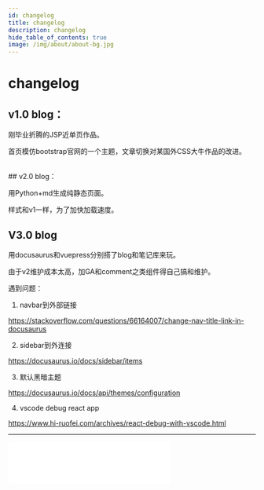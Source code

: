 ```yaml
---
id: changelog
title: changelog
description: changelog
hide_table_of_contents: true
image: /img/about/about-bg.jpg
---
```




# changelog

## v1.0 blog：

刚毕业折腾的JSP近单页作品。

首页模仿bootstrap官网的一个主题，文章切换对某国外CSS大牛作品的改进。

<ReactPlayer playing controls url='/img/changelog/blogv1.webm' />
<br/>
## v2.0 blog：

用Python+md生成纯静态页面。

样式和v1一样，为了加快加载速度。

## V3.0 blog

用docusaurus和vuepress分别搭了blog和笔记库来玩。

由于v2维护成本太高，加GA和comment之类组件得自己搞和维护。

<ReactPlayer controls url="/img/changelog/BlogV3.mp4" />
<ReactPlayer controls url="/img/changelog/vuepress.mp4" />

遇到问题：
1. navbar到外部链接

https://stackoverflow.com/questions/66164007/change-nav-title-link-in-docusaurus

2. sidebar到外连接

https://docusaurus.io/docs/sidebar/items

3. 默认黑暗主题

https://docusaurus.io/docs/api/themes/configuration


4. vscode debug react app

https://www.hi-ruofei.com/archives/react-debug-with-vscode.html


---

<iframe frameborder="no" border="0" marginwidth="0" marginheight="0" width='330' height='86' src="//music.163.com/outchain/player?type=2&id=4226232&auto=1&height=66" allow="autoplay"></iframe>

<Comment />

